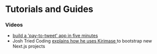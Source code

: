 # Tutorials and Guides

### Videos
- [build a 'pay-to-tweet' app in five minutes](https://twitter.com/nicoalbanese10/status/1716505867107938392)
- Josh Tried Coding [ explains how he uses Kirimase ](https://www.youtube.com/watch?v=FaV6m7SyL7Y&t=8s) to bootstrap new Next.js projects
